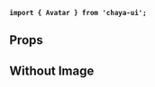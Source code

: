 
<Meta
    title="Components/Display/Avatar"
    of={AvatarStories}
/>

<Title>Avatar</Title>

**`import { Avatar } from 'chaya-ui';`**

<Primary />

## Props

<Controls />

## Without Image

<Primary name="Without Avatar" />

